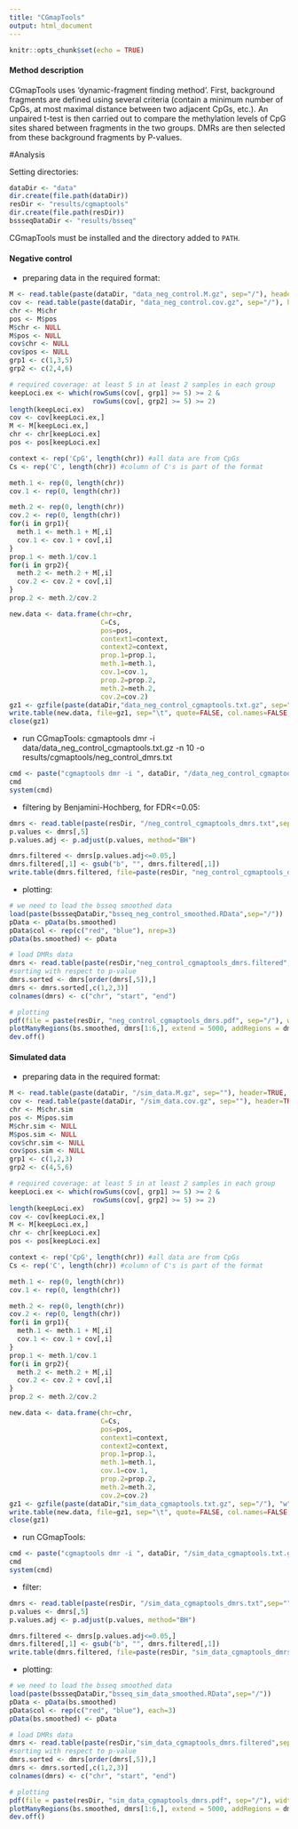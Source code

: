 ```yaml
---
title: "CGmapTools"
output: html_document
---
```


```r
knitr::opts_chunk$set(echo = TRUE)
```

#### Method description
CGmapTools uses ‘dynamic-fragment finding method’. First, background fragments are defined using several criteria (contain a minimum number of CpGs, at most maximal distance between two adjacent CpGs, etc.). An unpaired t-test is then carried out to compare the methylation levels of CpG sites shared between fragments in the two groups. DMRs are then selected from these background fragments by P-values. 

#Analysis

Setting directories:
```r
dataDir <- "data"
dir.create(file.path(dataDir))
resDir <- "results/cgmaptools"
dir.create(file.path(resDir))
bssseqDataDir <- "results/bsseq"
```
CGmapTools must be installed and the directory added to `PATH`.

#### Negative control
- preparing data in the required format:
```r
M <- read.table(paste(dataDir, "data_neg_control.M.gz", sep="/"), header=TRUE, sep="\t", stringsAsFactors = F)
cov <- read.table(paste(dataDir, "data_neg_control.cov.gz", sep="/"), header=TRUE, sep="\t", stringsAsFactors = F)
chr <- M$chr
pos <- M$pos
M$chr <- NULL
M$pos <- NULL
cov$chr <- NULL
cov$pos <- NULL
grp1 <- c(1,3,5)
grp2 <- c(2,4,6)

# required coverage: at least 5 in at least 2 samples in each group
keepLoci.ex <- which(rowSums(cov[, grp1] >= 5) >= 2 &
                     rowSums(cov[, grp2] >= 5) >= 2)
length(keepLoci.ex)
cov <- cov[keepLoci.ex,]
M <- M[keepLoci.ex,]
chr <- chr[keepLoci.ex]
pos <- pos[keepLoci.ex]

context <- rep('CpG', length(chr)) #all data are from CpGs
Cs <- rep('C', length(chr)) #column of C's is part of the format

meth.1 <- rep(0, length(chr))
cov.1 <- rep(0, length(chr))

meth.2 <- rep(0, length(chr))
cov.2 <- rep(0, length(chr))
for(i in grp1){
  meth.1 <- meth.1 + M[,i]
  cov.1 <- cov.1 + cov[,i]
}
prop.1 <- meth.1/cov.1
for(i in grp2){
  meth.2 <- meth.2 + M[,i]
  cov.2 <- cov.2 + cov[,i]
}
prop.2 <- meth.2/cov.2

new.data <- data.frame(chr=chr,
                       C=Cs,
                       pos=pos,
                       context1=context,
                       context2=context,
                       prop.1=prop.1,
                       meth.1=meth.1,
                       cov.1=cov.1,
                       prop.2=prop.2,
                       meth.2=meth.2,
                       cov.2=cov.2)
gz1 <- gzfile(paste(dataDir,"data_neg_control_cgmaptools.txt.gz", sep="/"), "w")
write.table(new.data, file=gz1, sep="\t", quote=FALSE, col.names=FALSE, row.names=FALSE)
close(gz1)
```

- run CGmapTools:
cgmaptools dmr -i data/data_neg_control_cgmaptools.txt.gz -n 10 -o results/cgmaptools/neg_control_dmrs.txt
```r
cmd <- paste("cgmaptools dmr -i ", dataDir, "/data_neg_control_cgmaptools.txt.gz -n 10 -o ", resDir, "/neg_control_cgmaptools_dmrs.txt",sep="")
cmd
system(cmd)
```

- filtering by Benjamini-Hochberg, for FDR<=0.05:
```r
dmrs <- read.table(paste(resDir, "/neg_control_cgmaptools_dmrs.txt",sep=""), header=F, sep="\t", stringsAsFactors = F)
p.values <- dmrs[,5]
p.values.adj <- p.adjust(p.values, method="BH")

dmrs.filtered <- dmrs[p.values.adj<=0.05,]
dmrs.filtered[,1] <- gsub("b", "", dmrs.filtered[,1])
write.table(dmrs.filtered, file=paste(resDir, "neg_control_cgmaptools_dmrs.filtered", sep="/"), sep="\t", quote=FALSE, col.names=FALSE, row.names=FALSE)
```

- plotting:
```r
# we need to load the bsseq smoothed data
load(paste(bssseqDataDir,"bsseq_neg_control_smoothed.RData",sep="/"))
pData <- pData(bs.smoothed)
pData$col <- rep(c("red", "blue"), nrep=3)
pData(bs.smoothed) <- pData

# load DMRs data
dmrs <- read.table(paste(resDir,"neg_control_cgmaptools_dmrs.filtered",sep="/"), header=FALSE, stringsAsFactors = FALSE, sep="\t")
#sorting with respect to p-value
dmrs.sorted <- dmrs[order(dmrs[,5]),]
dmrs <- dmrs.sorted[,c(1,2,3)]
colnames(dmrs) <- c("chr", "start", "end")

# plotting
pdf(file = paste(resDir, "neg_control_cgmaptools_dmrs.pdf", sep="/"), width = 10, height = 5)
plotManyRegions(bs.smoothed, dmrs[1:6,], extend = 5000, addRegions = dmrs)
dev.off()
```

#### Simulated data
- preparing data in the required format:
```r
M <- read.table(paste(dataDir, "/sim_data.M.gz", sep=""), header=TRUE, sep="\t", stringsAsFactors = F)
cov <- read.table(paste(dataDir, "/sim_data.cov.gz", sep=""), header=TRUE, sep="\t", stringsAsFactors = F)
chr <- M$chr.sim
pos <- M$pos.sim
M$chr.sim <- NULL
M$pos.sim <- NULL
cov$chr.sim <- NULL
cov$pos.sim <- NULL
grp1 <- c(1,2,3)
grp2 <- c(4,5,6)

# required coverage: at least 5 in at least 2 samples in each group
keepLoci.ex <- which(rowSums(cov[, grp1] >= 5) >= 2 &
                     rowSums(cov[, grp2] >= 5) >= 2)
length(keepLoci.ex)
cov <- cov[keepLoci.ex,]
M <- M[keepLoci.ex,]
chr <- chr[keepLoci.ex]
pos <- pos[keepLoci.ex]

context <- rep('CpG', length(chr)) #all data are from CpGs
Cs <- rep('C', length(chr)) #column of C's is part of the format

meth.1 <- rep(0, length(chr))
cov.1 <- rep(0, length(chr))

meth.2 <- rep(0, length(chr))
cov.2 <- rep(0, length(chr))
for(i in grp1){
  meth.1 <- meth.1 + M[,i]
  cov.1 <- cov.1 + cov[,i]
}
prop.1 <- meth.1/cov.1
for(i in grp2){
  meth.2 <- meth.2 + M[,i]
  cov.2 <- cov.2 + cov[,i]
}
prop.2 <- meth.2/cov.2

new.data <- data.frame(chr=chr,
                       C=Cs,
                       pos=pos,
                       context1=context,
                       context2=context,
                       prop.1=prop.1,
                       meth.1=meth.1,
                       cov.1=cov.1,
                       prop.2=prop.2,
                       meth.2=meth.2,
                       cov.2=cov.2)
gz1 <- gzfile(paste(dataDir,"sim_data_cgmaptools.txt.gz", sep="/"), "w")
write.table(new.data, file=gz1, sep="\t", quote=FALSE, col.names=FALSE, row.names=FALSE)
close(gz1)
```

- run CGmapTools:
```r
cmd <- paste("cgmaptools dmr -i ", dataDir, "/sim_data_cgmaptools.txt.gz -n 10 -o ", resDir, "/sim_data_cgmaptools_dmrs.txt",sep="")
cmd
system(cmd)
```

- filter:
```r
dmrs <- read.table(paste(resDir, "/sim_data_cgmaptools_dmrs.txt",sep=""), header=F, sep="\t", stringsAsFactors = F)
p.values <- dmrs[,5]
p.values.adj <- p.adjust(p.values, method="BH")

dmrs.filtered <- dmrs[p.values.adj<=0.05,]
dmrs.filtered[,1] <- gsub("b", "", dmrs.filtered[,1])
write.table(dmrs.filtered, file=paste(resDir, "sim_data_cgmaptools_dmrs.filtered", sep="/"), sep="\t", quote=FALSE, col.names=FALSE, row.names=FALSE)
```

- plotting:
```r
# we need to load the bsseq smoothed data
load(paste(bssseqDataDir,"bsseq_sim_data_smoothed.RData",sep="/"))
pData <- pData(bs.smoothed)
pData$col <- rep(c("red", "blue"), each=3)
pData(bs.smoothed) <- pData

# load DMRs data
dmrs <- read.table(paste(resDir,"sim_data_cgmaptools_dmrs.filtered",sep="/"), header=FALSE, stringsAsFactors = FALSE, sep="\t")
#sorting with respect to p-value
dmrs.sorted <- dmrs[order(dmrs[,5]),]
dmrs <- dmrs.sorted[,c(1,2,3)]
colnames(dmrs) <- c("chr", "start", "end")

# plotting
pdf(file = paste(resDir, "sim_data_cgmaptools_dmrs.pdf", sep="/"), width = 10, height = 5)
plotManyRegions(bs.smoothed, dmrs[1:6,], extend = 5000, addRegions = dmrs)
dev.off()
```